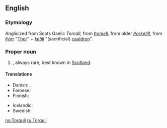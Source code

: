 ==English==

===Etymology===
Anglicized from Scots Gaelic ''Torcall'', from {{etyl|non|en}} ''[[Þorkell]]'', from older ''[[Þorketill]]'', from ''[[Þórr]]'' "[[Thor]]" + ''[[ketill]]'' "(sacrificial) [[cauldron]]".

===Proper noun===
{{en-proper noun}}

# {{context|British}} {{given name|male|from=Scottish Gaelic}}, always rare, best known in [[Scotland]].

====Translations====
{{trans-top|Male given name from Old Norse}}
* Danish: {{t-|da|Thorkild}}, {{t-|da|Toke}}
* Faroese: {{t-|fo|Torkil|m}}
* Finnish: {{t+|fi|Tuukka}}
{{trans-mid}}
* Icelandic: {{t+|is|Þorkell}}
* Swedish: {{t+|sv|Torkel}}
{{trans-bottom}}

[[no:Torquil]]
[[ru:Torquil]]